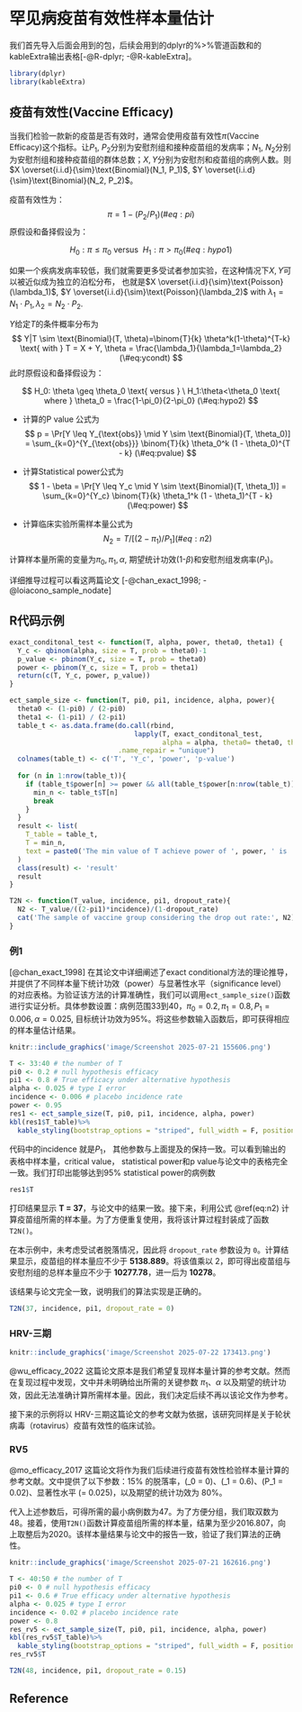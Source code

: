 \newpage

# 罕见病疫苗有效性样本量估计{-}

我们首先导入后面会用到的包，后续会用到的dplyr的%>%管道函数和的kableExtra输出表格[-@R-dplyr; -@R-kableExtra]。
```r
library(dplyr)
library(kableExtra)
```


## 疫苗有效性(Vaccine Efficacy)

当我们检验一款新的疫苗是否有效时，通常会使用疫苗有效性$\pi$(Vaccine Efficacy)这个指标。让$P_1$, $P_2$分别为安慰剂组和接种疫苗组的发病率；$N_1$, $N_2$分别为安慰剂组和接种疫苗组的群体总数；$X, Y$分别为安慰剂和疫苗组的病例人数。则$X \overset{i.i.d}{\sim}\text{Binomial}(N_1, P_1)$, $Y \overset{i.i.d}{\sim}\text{Binomial}(N_2, P_2)$。 

疫苗有效性为：
$$
  \pi = 1-(P_2/P_1)
  (\#eq:pi)
$$
原假设和备择假设为：

$$
  H_0: \pi \leq \pi_0 \text{ versus } \ H_1:\pi>\pi_0   
  (\#eq:hypo1)
$$


如果一个疾病发病率较低，我们就需要更多受试者参加实验，在这种情况下$X, Y$可以被近似成为独立的泊松分布，
也就是$X \overset{i.i.d}{\sim}\text{Poisson}(\lambda_1)$, $Y \overset{i.i.d}{\sim}\text{Poisson}(\lambda_2)$ with $\lambda_1 = N_1\cdot P_1, \lambda_2 = N_2\cdot P_2$. 

$Y$给定$T$的条件概率分布为 
$$
  Y|T \sim \text{Binomial}(T, \theta)=\binom{T}{k} \theta^k(1-\theta)^{T-k} \text{ with } T = X + Y, \theta = \frac{\lambda_1}{\lambda_1=\lambda_2}
  (\#eq:ycondt)
$$
此时原假设和备择假设为：

$$
  H_0: \theta \geq \theta_0 \text{ versus } \ H_1:\theta<\theta_0 \text{ where } \theta_0 = \frac{1-\pi_0}{2-\pi_0}
  (\#eq:hypo2)
$$


- 计算的P value 公式为
$$
  p = \Pr[Y \leq Y_{\text{obs}} \mid Y \sim \text{Binomial}(T, \theta_0)] = \sum_{k=0}^{Y_{\text{obs}}} \binom{T}{k} \theta_0^k (1 - \theta_0)^{T - k}
  (\#eq:pvalue)
$$
 
- 计算Statistical power公式为
$$
  1 - \beta = \Pr[Y \leq Y_c \mid Y \sim \text{Binomial}(T, \theta_1)] = \sum_{k=0}^{Y_c} \binom{T}{k} \theta_1^k (1 - \theta_1)^{T - k}
  (\#eq:power)
$$

- 计算临床实验所需样本量公式为
$$
  N_2 = T/[(2-\pi_1)/P_1]
  (\#eq:n2)
$$

计算样本量所需的变量为$\pi_0, \pi_1, \alpha$, 期望统计功效(1-$\beta$)和安慰剂组发病率($P_1$)。

详细推导过程可以看这两篇论文 [-@chan_exact_1998; -@loiacono_sample_nodate]


## R代码示例

```r
exact_conditonal_test <- function(T, alpha, power, theta0, theta1) {
  Y_c <- qbinom(alpha, size = T, prob = theta0)-1
  p_value <- pbinom(Y_c, size = T, prob = theta0)
  power <- pbinom(Y_c, size = T, prob = theta1)
  return(c(T, Y_c, power, p_value))
}

ect_sample_size <- function(T, pi0, pi1, incidence, alpha, power){
  theta0 <- (1-pi0) / (2-pi0)
  theta1 <- (1-pi1) / (2-pi1)
  table_t <- as.data.frame(do.call(rbind, 
                               lapply(T, exact_conditonal_test, 
                                      alpha = alpha, theta0= theta0, theta1 = theta1)), 
                           .name_repair = "unique")
  colnames(table_t) <- c('T', 'Y_c', 'power', 'p-value')
  
  for (n in 1:nrow(table_t)){
    if (table_t$power[n] >= power && all(table_t$power[n:nrow(table_t)] >= power)) {
      min_n <- table_t$T[n]
      break
    }
  }
  result <- list(
    T_table = table_t,
    T = min_n,
    text = paste0('The min value of T achieve power of ', power, ' is ', min_n)
  )
  class(result) <- 'result'
  result
}

T2N <- function(T_value, incidence, pi1, dropout_rate){
  N2 <- T_value/((2-pi1)*incidence)/(1-dropout_rate)
  cat('The sample of vaccine group considering the drop out rate:', N2)
}


```


### 例1
[@chan_exact_1998] 在其论文中详细阐述了exact conditional方法的理论推导，并提供了不同样本量下统计功效（power）与显著性水平（significance level）的对应表格。为验证该方法的计算准确性，我们可以调用`ect_sample_size()`函数进行实证分析。具体参数设置：病例范围33到40，$\pi_0=0.2,\pi_1=0.8, P_1=0.006, \alpha=0.025$, 目标统计功效为95%。将这些参数输入函数后，即可获得相应的样本量估计结果。

```r
knitr::include_graphics('image/Screenshot 2025-07-21 155606.png')
```

```r
T <- 33:40 # the number of T
pi0 <- 0.2 # null hypothesis efficacy
pi1 <- 0.8 # True efficacy under alternative hypothesis
alpha <- 0.025 # type I error
incidence <- 0.006 # placebo incidence rate
power <- 0.95
res1 <- ect_sample_size(T, pi0, pi1, incidence, alpha, power)
kbl(res1$T_table)%>% 
  kable_styling(bootstrap_options = "striped", full_width = F, position = "left")
```
代码中的incidence 就是$P_1$， 其他参数与上面提及的保持一致。可以看到输出的表格中样本量，critical value， statistical power和p value与论文中的表格完全一致。我们打印出能够达到95% statistical power的病例数
```r
res1$T
```
打印结果显示 **T = 37**，与论文中的结果一致。接下来，利用公式 \@ref(eq:n2) 计算疫苗组所需的样本量。为了方便重复使用，我将该计算过程封装成了函数 `T2N()`。

在本示例中，未考虑受试者脱落情况，因此将 `dropout_rate` 参数设为 `0`。计算结果显示，疫苗组的样本量应不少于 **5138.889**。将该值乘以 2，即可得出疫苗组与安慰剂组的总样本量应不少于 **10277.78**，进一后为 **10278**。

该结果与论文完全一致，说明我们的算法实现是正确的。
```r
T2N(37, incidence, pi1, dropout_rate = 0)
```

### HRV-三期
```r
knitr::include_graphics('image/Screenshot 2025-07-22 173413.png')
```

@wu_efficacy_2022 这篇论文原本是我们希望复现样本量计算的参考文献。然而在复现过程中发现，文中并未明确给出所需的关键参数 $\pi_1$、$\alpha$ 以及期望的统计功效，因此无法准确计算所需样本量。因此，我们决定后续不再以该论文作为参考。

接下来的示例将以 HRV-三期这篇论文的参考文献为依据，该研究同样是关于轮状病毒（rotavirus）疫苗有效性的临床试验。


### RV5 
@mo_efficacy_2017 这篇论文将作为我们后续进行疫苗有效性检验样本量计算的参考文献。文中提供了以下参数：15% 的脱落率，\(\pi_0 = 0\)、\(\pi_1 = 0.6\)、\(P_1 = 0.02\)、显著性水平 \(\alpha = 0.025\)，以及期望的统计功效为 80%。

代入上述参数后，可得所需的最小病例数为47。为了方便分组，我们取双数为48。接着，使用`T2N()`函数计算疫苗组所需的样本量，结果为至少2016.807，向上取整后为2020。该样本量结果与论文中的报告一致，验证了我们算法的正确性。



```r
knitr::include_graphics('image/Screenshot 2025-07-21 162616.png')
```

```r
T <- 40:50 # the number of T
pi0 <- 0 # null hypothesis efficacy
pi1 <- 0.6 # True efficacy under alternative hypothesis
alpha <- 0.025 # type I error
incidence <- 0.02 # placebo incidence rate
power <- 0.8
res_rv5 <- ect_sample_size(T, pi0, pi1, incidence, alpha, power)
kbl(res_rv5$T_table)%>% 
  kable_styling(bootstrap_options = "striped", full_width = F, position = "left")
res_rv5$T

```

```r
T2N(48, incidence, pi1, dropout_rate = 0.15)
```

## Reference{-}




